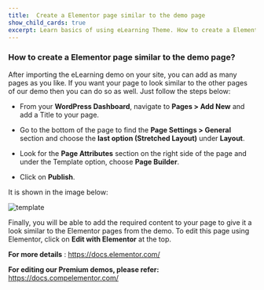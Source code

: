 ---
title:  Create a Elementor page similar to the demo page
show_child_cards: true
excerpt: Learn basics of using eLearning Theme. How to create a Elementor page similar to the demo page.
---

### How to create a Elementor page similar to the demo page? 

After importing the eLearning demo on your site, you can add as many pages as you like. If you want your page to look similar to the other pages of our demo then you can do so as well. Just follow the steps below: 
 
- From your **WordPress Dashboard**, navigate to **Pages > Add New** and add a Title to your page. 

- Go to the bottom of the page to find the **Page Settings > General** section and choose the **last option (Stretched Layout)** under **Layout**.

- Look for the **Page Attributes** section on the right side of the page and under the Template option, choose **Page Builder**.

- Click on **Publish**.

It is shown in the image below: 

![template](https://user-images.githubusercontent.com/109593521/183368234-1a8e45b0-6b7b-42cf-a1ea-5db025f82ee0.png)

Finally, you will be able to add the required content to your page to give it a look similar to the Elementor pages from the demo. To edit this page using Elementor, click on **Edit with Elementor** at the top.

**For more details** : https://docs.elementor.com/ 

**For editing our Premium demos, please refer:** https://docs.compelementor.com/ 
